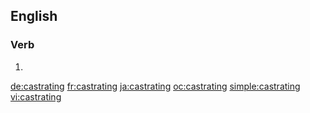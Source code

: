 ==English==

===Verb===
{{head|en}}

# {{present participle of|castrate|lang=en}}

[[de:castrating]]
[[fr:castrating]]
[[ja:castrating]]
[[oc:castrating]]
[[simple:castrating]]
[[vi:castrating]]